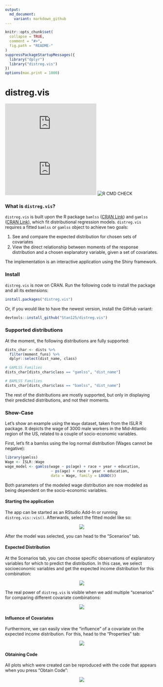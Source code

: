 ```yaml
---
output:
  md_document:
    variant: markdown_github
---
```


<!-- README.md is generated from README.Rmd. Please edit that file -->

```r
knitr::opts_chunk$set(
  collapse = TRUE,
  comment = "#>",
  fig.path = "README-"
)
suppressPackageStartupMessages({
  library("dplyr")
  library("distreg.vis")
})
options(max.print = 1000)
```

distreg.vis
==============
[![CRAN Version](https://www.r-pkg.org/badges/version/distreg.vis)](https://cran.r-project.org/package=distreg.vis) [![](https://cranlogs.r-pkg.org/badges/distreg.vis)](https://cran.r-project.org/package=distreg.vis) ![R CMD CHECK](https://github.com/Stan125/distreg.vis/actions/workflows/check-standard.yaml/badge.svg)

### What is `distreg.vis`?

`distreg.vis` is built upon the R package `bamlss` ([CRAN Link](https://cran.r-project.org/web/packages/bamlss/index.html)) and `gamlss` ([CRAN Link](https://cran.r-project.org/web/packages/gamlss/index.html)), which fit distributional regression models. `distreg.vis` requires a fitted `bamlss` or `gamlss` object to achieve two goals:

1. See and compare the expected distribution for chosen sets of covariates
2. View the direct relationship between moments of the response distribution and a chosen explanatory variable, given a set of covariates.

The implementation is an interactive application using the Shiny framework.

### Install
`distreg.vis` is now on CRAN. Run the following code to install the package and all its extensions:
```r
install.packages("distreg.vis")
```

Or, if you would like to have the newest version, install the GitHub variant:
```r
devtools::install_github("Stan125/distreg.vis")
```

### Supported distributions
At the moment, the following distributions are fully supported:
```r
dists_char <- dists %>%
  filter(moment_funs) %>%
  dplyr::select(dist_name, class)

# GAMLSS Families
dists_char[dists_char$class == "gamlss", "dist_name"]

# BAMLSS Families
dists_char[dists_char$class == "bamlss", "dist_name"]
```

The rest of the distributions are mostly supported, but only in displaying their predicted distributions, and not their moments.

### Show-Case
Let's show an example using the `Wage` dataset, taken from the ISLR R package. It depicts the wage of 3000 male workers in the Mid-Atlantic region of the US, related to a couple of socio-economic variables.

First, let's fit a bamlss using the log normal distribution (Wages cannot be negative):
```r
library(gamlss)
Wage <- ISLR::Wage
wage_model <- gamlss(wage ~ ps(age) + race + year + education,
                     ~ ps(age) + race + year + education,
                     data = Wage, family = LOGNO())
```
Both parameters of the modeled wage distribution are now modeled as being dependent on the socio-economic variables.

#### Starting the application
The app can be started as an RStudio Add-In or running `distreg.vis::vis()`. Afterwards, select the fitted model like so:
<p align="center">
<img src="images/01_start.gif"/>
</p>
After the model was selected, you can head to the "Scenarios" tab.

#### Expected Distribution
At the Scenarios tab, you can choose specific observations of explanatory variables for which to predict the distribution. In this case, we select socioeconomic variables and get the expected income distribution for this combination:

<p align="center">
<img src="images/02_expected_dist.gif"/>
</p>

The real power of `distreg.vis` is visible when we add multiple "scenarios" for comparing different covariate combinations:

<p align="center">
<img src="images/03_more_scenarios.gif"/>
</p>

#### Influence of Covariates
Furthermore, we can easily view the "influence" of a covariate on the expected income distribution. For this, head to the "Properties" tab:

<p align="center">
<img src="images/04_influence_plot.gif"/>
</p>

#### Obtaining Code
All plots which were created can be reproduced with the code that appears when you press "Obtain Code":
<p align="center">
<img src="images/05_obtain_code.gif"/>
</p>


